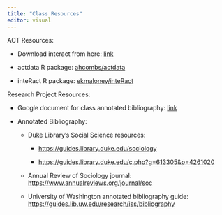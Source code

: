 ```yaml
---
title: "Class Resources"
editor: visual
---
```


ACT Resources:

-   Download interact from here: [link](https://affectcontroltheory.org/resources-for-researchers/tools-and-software/interact/)

-   actdata R package: [ahcombs/actdata](https://github.com/ahcombs/actdata)

-   inteRact R package: [ekmaloney/inteRact](https://github.com/ekmaloney/inteRact)

Research Project Resources:

-   Google document for class annotated bibliography: [link](https://docs.google.com/document/d/17zDg9zBFoUX9DIuO8OkbXfYuRhQD65QASnGmhkiO5bw/edit?usp=sharing)

-   Annotated Bibliography:

    -   Duke Library's Social Science resources: 

        -   <https://guides.library.duke.edu/sociology> 

        -   <https://guides.library.duke.edu/c.php?g=613305&p=4261020> 

    -   Annual Review of Sociology journal: <https://www.annualreviews.org/journal/soc> 

    -   University of Washington annotated bibliography guide: <https://guides.lib.uw.edu/research/iss/bibliography>
